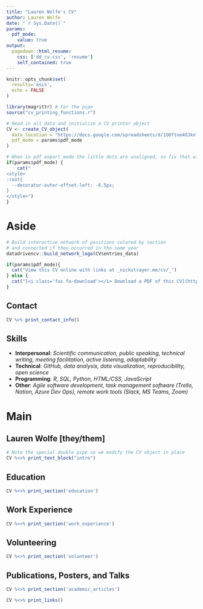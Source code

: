```yaml
---
title: "Lauren Wolfe's CV"
author: Lauren Wolfe
date: "`r Sys.Date()`"
params:
  pdf_mode:
    value: true
output:
  pagedown::html_resume:
    css: ['dd_cv.css', 'resume']
    self_contained: true
---
```


```r
knitr::opts_chunk$set(
  results='asis', 
  echo = FALSE
)

library(magrittr) # For the pipe
source("cv_printing_functions.r")

# Read in all data and initialize a CV printer object
CV <- create_CV_object(
  data_location = "https://docs.google.com/spreadsheets/d/1O0ftne4OJknlrYGyk7JStXRDk6weyLKCf_dvMNnD8BQ/edit?usp=sharing",  
  pdf_mode = params$pdf_mode
)

```


```r
# When in pdf export mode the little dots are unaligned, so fix that with some conditional CSS.
if(params$pdf_mode) {
    cat("
<style>
:root{
  --decorator-outer-offset-left: -6.5px;
}
</style>")
}
```


Aside
================================================================================

```r
# Build interactive network of positions colored by section
# and connected if they occurred in the same year
datadrivencv::build_network_logo(CV$entries_data)
```


```r
if(params$pdf_mode){
  cat("View this CV online with links at _nickstrayer.me/cv/_")
} else {
  cat("[<i class='fas fa-download'></i> Download a PDF of this CV](https://github.com/lakikowolfe/cv/raw/master/strayer_cv.pdf)")
}
```

Contact {#contact}
--------------------------------------------------------------------------------

```r
CV %>% print_contact_info()
```


Skills {#skills}
--------------------------------------------------------------------------------

- <i class="fa fa-comments-o"></i> **Interpersonal**: _Scientific communication, public speaking, technical writing, meeting facilitation, active listening, adaptability_
- <i class="fa fa-laptop"></i> **Technical**: _GitHub, data analysis, data visualization, reproducibility, open science_
- <i class="fa fa-code"></i> **Programming**: _R, SQL, Python, HTML/CSS, JavaScript_
- <i class="fa fa-rocket"></i> **Other**: _Agile software development, task management software (Trello, Notion, Azure Dev Ops), remote work tools (Slack, MS Teams, Zoom)_


Main
================================================================================

Lauren Wolfe [they/them] {#title}
--------------------------------------------------------------------------------

```r
# Note the special double pipe so we modify the CV object in place
CV %<>% print_text_block("intro") 
```



Education {data-icon=graduation-cap data-concise=true}
--------------------------------------------------------------------------------

```r
CV %<>% print_section('education')
```

Work Experience {data-icon=laptop}
--------------------------------------------------------------------------------

```r
CV %<>% print_section('work_experience')
```

Volunteering {data-icon=leaf}
--------------------------------------------------------------------------------

```r
CV %<>% print_section('volunteer')
```

Publications, Posters, and Talks {data-icon=book}
--------------------------------------------------------------------------------

```r
CV %<>% print_section('academic_articles')
```



```r
CV %<>% print_links()
```

